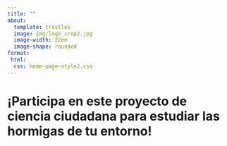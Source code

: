 ```yaml
---
title: ""
about:
  template: trestles
  image: img/logo_crop2.jpg
  image-width: 22em
  image-shape: rounded
format:
 html:
  css: home-page-style2.css
---
```


# ¡Participa en este proyecto de ciencia ciudadana para estudiar las hormigas de tu entorno!
